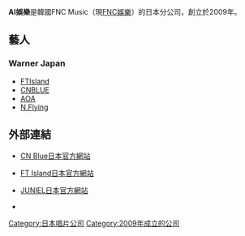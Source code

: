 {{unreferenced|time=2017-08-04T13:45:49+00:00}}
{{infobox record label
 | company_logo = [[Image:AIEnt.gif|Image:AIEnt.gif]]
 | parent = '''[[FNC_Music|FNC Music]](現[[FNC_Entertainment|FNC Entertainment]])''' 
 | founded = 2009
 | founder = '''FNC Music'''
 | status = <!--Leave blank unless "Inactive" or "Defunct"-->
 | distributor = [[Warner_Music_Japan|Warner Music Japan]]
 | genre = [[K-pop|K-pop]], [[J-pop|J-pop]] and [[Rock_music|Rock music]] ([[independent_music|indies]])
 | country = 日本
 | url = None
}}

'''AI娛樂'''是韓國FNC Music（現[[FNC娛樂|FNC娛樂]]）的日本分公司，創立於2009年。

==藝人==

===Warner Japan===
* [[FTIsland|FTIsland]] 
* [[CNBLUE|CNBLUE]] 
* [[AOA_(韓國)|AOA]]
*[[N.Flying|N.Flying]]

==外部連結==
* {{ja}} [https://web.archive.org/web/20111219000245/http://www.cnblue.jp/cnblue/jp/index.php CN Blue日本官方網站]
* {{ja}} [https://web.archive.org/web/20111208073257/http://ftisland.jp/ft2009/index.php FT Island日本官方網站]
* {{ja}} [https://web.archive.org/web/20120221081951/http://juniel.jp/ JUNIEL日本官方網站]
* {{twitter|fncmusicjapan|FNC Music Japan}}

{{FNC娛樂}}

[[Category:日本唱片公司|Category:日本唱片公司]]
[[Category:2009年成立的公司|Category:2009年成立的公司]]
{{音乐小作品}}
